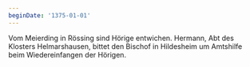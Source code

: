 ```yaml
---
beginDate: '1375-01-01'
---
```


Vom Meierding in Rössing sind Hörige entwichen. Hermann, Abt des Klosters
Helmarshausen, bittet den Bischof in Hildesheim um Amtshilfe beim
Wiedereinfangen der Hörigen.

